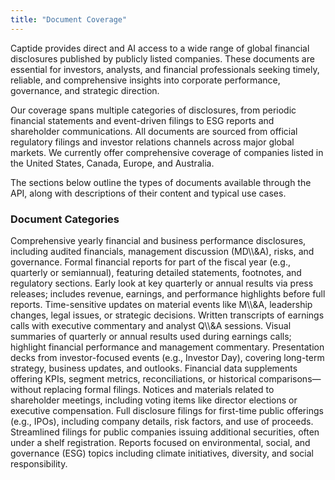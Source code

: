 ```yaml
---
title: "Document Coverage"
---
```


Captide provides direct and AI access to a wide range of global financial disclosures published by publicly listed companies. These documents are essential for investors, analysts, and financial professionals seeking timely, reliable, and comprehensive insights into corporate performance, governance, and strategic direction.

Our coverage spans multiple categories of disclosures, from periodic financial statements and event-driven filings to ESG reports and shareholder communications. All documents are sourced from official regulatory filings and investor relations channels across major global markets. We currently offer comprehensive coverage of companies listed in the United States, Canada, Europe, and Australia.

The sections below outline the types of documents available through the API, along with descriptions of their content and typical use cases.

### Document Categories

<AccordionGroup>
  <Accordion title="Annual Financial Reports">
    Comprehensive yearly financial and business performance disclosures, including audited financials, management discussion (MD\\&A), risks, and governance.
  </Accordion>
  <Accordion title="Interim Financial Reports">
    Formal financial reports for part of the fiscal year (e.g., quarterly or semiannual), featuring detailed statements, footnotes, and regulatory sections.
  </Accordion>
  <Accordion title="Earnings Releases">
    Early look at key quarterly or annual results via press releases; includes revenue, earnings, and performance highlights before full reports.
  </Accordion>
  <Accordion title="Current Reports">
    Time-sensitive updates on material events like M\\&A, leadership changes, legal issues, or strategic decisions.
  </Accordion>
  <Accordion title="Earnings Call Transcripts">
    Written transcripts of earnings calls with executive commentary and analyst Q\\&A sessions.
  </Accordion>
  <Accordion title="Earnings Call Slides">
    Visual summaries of quarterly or annual results used during earnings calls; highlight financial performance and management commentary.
  </Accordion>
  <Accordion title="Special Events Slides">
    Presentation decks from investor-focused events (e.g., Investor Day), covering long-term strategy, business updates, and outlooks.
  </Accordion>
  <Accordion title="Supplemental Financial Information">
    Financial data supplements offering KPIs, segment metrics, reconciliations, or historical comparisons—without replacing formal filings.
  </Accordion>
  <Accordion title="Shareholder Meeting Notices">
    Notices and materials related to shareholder meetings, including voting items like director elections or executive compensation.
  </Accordion>
  <Accordion title="Initial Registration Statements">
    Full disclosure filings for first-time public offerings (e.g., IPOs), including company details, risk factors, and use of proceeds.
  </Accordion>
  <Accordion title="Follow-On Registration Statements">
    Streamlined filings for public companies issuing additional securities, often under a shelf registration.
  </Accordion>
  <Accordion title="Corporate Sustainability Reports">
    Reports focused on environmental, social, and governance (ESG) topics including climate initiatives, diversity, and social responsibility.
  </Accordion>
</AccordionGroup>